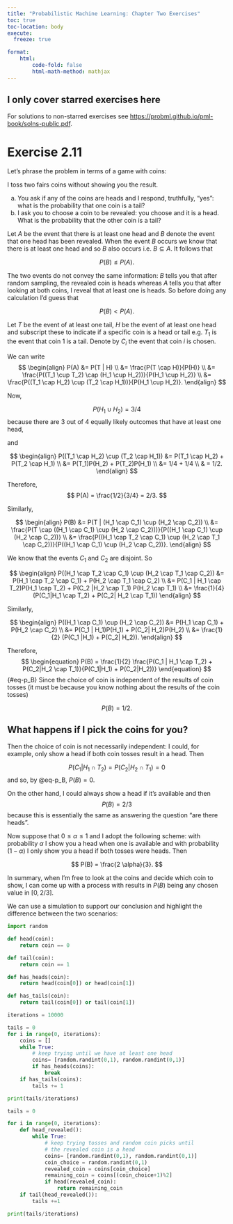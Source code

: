 ```yaml
---
title: "Probabilistic Machine Learning: Chapter Two Exercises"
toc: true
toc-location: body
execute: 
  freeze: true

format:
    html:
        code-fold: false
        html-math-method: mathjax
---
```


::: {.callout-note}
# I only cover starred exercises here

For solutions to non-starred exercises see <https://probml.github.io/pml-book/solns-public.pdf>.
:::

# Exercise 2.11

Let's phrase the problem in terms of a game with coins:

I toss two fairs coins without showing you the result.

(a) You ask if any of the coins are heads and I respond, truthfully, "yes": what is the probability that one coin is a tail?
(b) I ask you to choose a coin to be revealed: you choose and it is a head. What is the probability that the other coin is a tail?

Let $A$ be the event that there is at least one head and $B$ denote the event that one head has been revealed. When the event $B$ occurs we know that there is at least one head and so $B$ also occurs i.e. $B \subseteq A$. It follows that

$$
P(B) \leq P(A).
$$

The two events do not convey the same information: $B$ tells you that after random sampling, the revealed coin is heads whereas $A$ tells you that after looking at both coins, I reveal that at least one is heads. So before doing any calculation I'd guess that

$$
P(B) < P(A).
$$

Let $T$ be the event of at least one tail, $H$ be the event of at least one head and subscript these to indicate if a specific coin is a head or tail e.g. $T_1$ is the event that coin $1$ is a tail. Denote by $C_i$ the event that coin $i$ is chosen.

We can write
$$
\begin{align}
P(A) &= P(T | H) \\
     &= \frac{P(T \cap H)}{P(H)} \\ 
     &= \frac{P((T_1 \cup T_2) \cap (H_1 \cup H_2))}{P(H_1 \cup H_2)} \\
     &= \frac{P((T_1 \cap H_2) \cup (T_2 \cap H_1))}{P(H_1 \cup H_2)}.
\end{align}
$$

Now, 

$$
P(H_1 \cup H_2) = 3/4
$$
because there are $3$ out of $4$ equally likely outcomes that have at least one head, 

and

$$
\begin{align}
P((T_1 \cap H_2) \cup (T_2 \cap H_1)) &= P(T_1 \cap H_2) + P(T_2 \cap H_1) \\ 
&= P(T_1)P(H_2) + P(T_2)P(H_1) \\ 
&= 1/4 + 1/4 \\
& = 1/2.
\end{align}
$$

Therefore,
$$
P(A) = \frac{1/2}{3/4} = 2/3.
$$

Similarly,

$$
\begin{align}
P(B) &= P(T | (H_1 \cap C_1) \cup (H_2 \cap C_2)) \\ 
     &= \frac{P(T \cap ((H_1 \cap C_1) \cup (H_2 \cap C_2)))}{P((H_1 \cap C_1) \cup (H_2 \cap C_2))} \\
     &= \frac{P((H_1 \cap T_2 \cap C_1) \cup (H_2 \cap T_1 \cap C_2))}{P((H_1 \cap C_1) \cup (H_2 \cap C_2))}.
\end{align}
$$

We know that the events $C_1$ and $C_2$ are disjoint. So

$$
\begin{align}
P((H_1 \cap T_2 \cap C_1) \cup (H_2 \cap T_1 \cap C_2)) &= P(H_1 \cap T_2 \cap C_1) + P(H_2 \cap T_1 \cap C_2) \\
&= P(C_1 | H_1 \cap T_2)P(H_1 \cap T_2) + P(C_2 |H_2 \cap T_1) P(H_2 \cap T_1) \\ 
&= \frac{1}{4}  (P(C_1|H_1 \cap T_2) + P(C_2| H_2 \cap T_1))
\end{align}
$$

Similarly,

$$
\begin{align}
P((H_1 \cap C_1) \cup (H_2 \cap C_2)) &= P(H_1 \cap C_1) + P(H_2 \cap C_2) \\ 
&= P(C_1 | H_1)P(H_1) + P(C_2| H_2)P(H_2) \\ 
&= \frac{1}{2} (P(C_1 |H_1) + P(C_2| H_2)).
\end{align}
$$

Therefore,
$$
\begin{equation}
P(B) = \frac{1}{2} \frac{P(C_1 | H_1 \cap T_2) + P(C_2|H_2 \cap T_1)}{P(C_1|H_1) + P(C_2|H_2))}
\end{equation}
$${#eq-p_B}
Since the choice of coin is independent of the results of coin tosses (it must be because you know nothing about the results of the coin tosses)

$$
P(B) = 1/2.
$$

::: {.callout-note}
# What happens if I pick the coins for you?

Then the choice of coin is not necessarily independent: I could, for example, only show a head if both coin tosses result in a head. Then

$$
P(C_1|H_1 \cap T_2) = P(C_2|H_2 \cap T_1) = 0
$$
and so, by @eq-p_B, $P(B) = 0$.

On the other hand, I could always show a head if it's available
and then
$$
P(B) = 2/3
$$
because this is essentially the same as answering the question "are there heads".

Now suppose that $0 \leq \alpha \leq 1$ and I adopt the following scheme: with probability $\alpha$ I show you a head when one is available and with probability $(1 - \alpha)$ I only show you a head if both tosses were heads. Then

$$
P(B) = \frac{2 \alpha}{3}.
$$

In summary, when I'm free to look at the coins and decide which coin
to show, I can come up with a process with results in $P(B)$ being any
chosen value in $[0, 2/3]$.
:::


We can use a simulation to support our conclusion and highlight the
difference between the two scenarios:

```python
import random

def head(coin):
    return coin == 0

def tail(coin):
    return coin == 1

def has_heads(coin):
    return head(coin[0]) or head(coin[1])

def has_tails(coin):
    return tail(coin[0]) or tail(coin[1])

iterations = 10000

tails = 0
for i in range(0, iterations):
    coins = []
    while True:
        # keep trying until we have at least one head
        coins= [random.randint(0,1), random.randint(0,1)]
        if has_heads(coins):
            break
    if has_tails(coins):
        tails += 1

print(tails/iterations)

tails = 0

for i in range(0, iterations):
    def head_revealed():
        while True:
            # keep trying tosses and random coin picks until
            # the revealed coin is a head
            coins= [random.randint(0,1), random.randint(0,1)]
            coin_choice = random.randint(0,1)
            revealed_coin = coins[coin_choice]
            remaining_coin = coins[(coin_choice+1)%2]
            if head(revealed_coin):
                return remaining_coin
    if tail(head_revealed()):
        tails +=1

print(tails/iterations)
```




